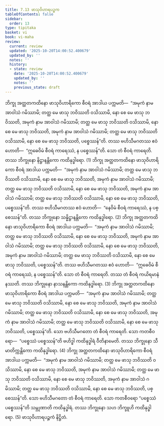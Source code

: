 ```yaml
---
title: 7.13 ဖာသုဝိဟာရပဉ္စက
tableOfContents: false
sidebar:
  order: 13
type: tipitaka
basket: vi
book: vi-maha
review:
  current: review
  updated: '2025-10-20T14:00:52.400679'
  updated_by: ''
  notes: ''
  history:
  - state: review
    date: '2025-10-20T14:00:52.400679'
    updated_by: ''
    notes: ''
    previous_state: draft
---
```



<DynamicBreadcrumb />


<ReviewStatus review={frontmatter.review} showDetails={true} />

<HypothesisAnnotation frontmatter={frontmatter} />

<Division number="324" book="vi-maha" e="ch" v="3" p="371">

<Paragraph number="1518" book="vi-maha">
ဘိက္ခု အတ္ထတကထိနော ဖာသုဝိဟာရိကော စီဝရံ အာဒါယ ပက္ကမတိ—  “အမုကံ နာမ အာဝါသံ ဂမိဿာမိ; တတ္ထ မေ ဖာသု ဘဝိဿတိ ဝသိဿာမိ, နော စေ မေ ဖာသု ဘဝိဿတိ, အမုကံ နာမ အာဝါသံ ဂမိဿာမိ; တတ္ထ မေ ဖာသု ဘဝိဿတိ ဝသိဿာမိ, နော စေ မေ ဖာသု ဘဝိဿတိ, အမုကံ နာမ အာဝါသံ ဂမိဿာမိ; တတ္ထ မေ ဖာသု ဘဝိဿတိ ဝသိဿာမိ, နော စေ မေ ဖာသု ဘဝိဿတိ, ပစ္စေဿန်”တိ. တဿ ဗဟိသီမဂတဿ ဧဝံ ဟောတိ—  “ဣဓေဝိမံ စီဝရံ ကာရေဿံ, န ပစ္စေဿန်”တိ. သော တံ စီဝရံ ကာရေတိ. တဿ ဘိက္ခုနော နိဋ္ဌာနန္တိကော ကထိနုဒ္ဓါရော. (1)
</Paragraph>

<Paragraph number="1519" book="vi-maha">
ဘိက္ခု အတ္ထတကထိနော ဖာသုဝိဟာရိကော စီဝရံ အာဒါယ ပက္ကမတိ—  “အမုကံ နာမ အာဝါသံ ဂမိဿာမိ; တတ္ထ မေ ဖာသု ဘဝိဿတိ ဝသိဿာမိ, နော စေ မေ ဖာသု ဘဝိဿတိ, အမုကံ နာမ အာဝါသံ ဂမိဿာမိ; တတ္ထ မေ ဖာသု ဘဝိဿတိ ဝသိဿာမိ, နော စေ မေ ဖာသု ဘဝိဿတိ, အမုကံ နာမ အာဝါသံ ဂမိဿာမိ; တတ္ထ မေ ဖာသု ဘဝိဿတိ ဝသိဿာမိ, နော စေ မေ ဖာသု ဘဝိဿတိ, ပစ္စေဿန်”တိ. တဿ ဗဟိသီမဂတဿ ဧဝံ ဟောတိ—  “နေဝိမံ စီဝရံ ကာရေဿံ, န ပစ္စေဿန်”တိ. တဿ ဘိက္ခုနော သန္နိဋ္ဌာနန္တိကော ကထိနုဒ္ဓါရော. (2)
</Paragraph>

<Paragraph number="1520" book="vi-maha">
ဘိက္ခု အတ္ထတကထိနော ဖာသုဝိဟာရိကော စီဝရံ အာဒါယ ပက္ကမတိ—  “အမုကံ နာမ အာဝါသံ ဂမိဿာမိ; တတ္ထ မေ ဖာသု ဘဝိဿတိ ဝသိဿာမိ, နော စေ မေ ဖာသု ဘဝိဿတိ, အမုကံ နာမ အာဝါသံ ဂမိဿာမိ; တတ္ထ မေ ဖာသု ဘဝိဿတိ ဝသိဿာမိ, နော စေ မေ ဖာသု ဘဝိဿတိ, အမုကံ နာမ အာဝါသံ ဂမိဿာမိ; တတ္ထ မေ ဖာသု ဘဝိဿတိ ဝသိဿာမိ, နော စေ မေ ဖာသု ဘဝိဿတိ, ပစ္စေဿန်”တိ. တဿ ဗဟိသီမဂတဿ ဧဝံ ဟောတိ—  “ဣဓေဝိမံ စီဝရံ ကာရေဿံ, န ပစ္စေဿန်”တိ. သော တံ စီဝရံ ကာရေတိ. တဿ တံ စီဝရံ ကယိရမာနံ နဿတိ. တဿ ဘိက္ခုနော နာသနန္တိကော ကထိနုဒ္ဓါရော. (3)
</Paragraph>

<Paragraph number="1521" book="vi-maha">
ဘိက္ခု အတ္ထတကထိနော ဖာသုဝိဟာရိကော စီဝရံ အာဒါယ ပက္ကမတိ—  “အမုကံ နာမ အာဝါသံ ဂမိဿာမိ; တတ္ထ မေ ဖာသု ဘဝိဿတိ ဝသိဿာမိ, နော စေ မေ ဖာသု ဘဝိဿတိ, အမုကံ နာမ အာဝါသံ ဂမိဿာမိ; တတ္ထ မေ ဖာသု ဘဝိဿတိ ဝသိဿာမိ, နော စေ မေ ဖာသု ဘဝိဿတိ, အမုကံ နာမ အာဝါသံ ဂမိဿာမိ; တတ္ထ မေ ဖာသု ဘဝိဿတိ ဝသိဿာမိ, နော စေ မေ ဖာသု ဘဝိဿတိ, ပစ္စေဿန်”တိ. သော ဗဟိသီမဂတော တံ စီဝရံ ကာရေတိ. သော ကတစီဝရော—  “ပစ္စေဿံ ပစ္စေဿန်”တိ ဗဟိဒ္ဓါ ကထိနုဒ္ဓါရံ ဝီတိနာမေတိ. တဿ ဘိက္ခုနော သီမာတိက္ကန္တိကော ကထိနုဒ္ဓါရော. (4)
</Paragraph>

<Paragraph number="1522" book="vi-maha">
ဘိက္ခု အတ္ထတကထိနော ဖာသုဝိဟာရိကော စီဝရံ အာဒါယ ပက္ကမတိ—  “အမုကံ နာမ အာဝါသံ ဂမိဿာမိ; တတ္ထ မေ ဖာသု ဘဝိဿတိ ဝသိဿာမိ, နော စေ မေ ဖာသု ဘဝိဿတိ, အမုကံ နာမ အာဝါသံ ဂမိဿာမိ; တတ္ထ မေ ဖာသု ဘဝိဿတိ ဝသိဿာမိ, နော စေ မေ ဖာသု ဘဝိဿတိ, အမုကံ နာမ အာဝါသံ ဂမိဿာမိ; တတ္ထ မေ ဖာသု ဘဝိဿတိ ဝသိဿာမိ, နော စေ မေ ဖာသု ဘဝိဿတိ, ပစ္စေဿန်”တိ. သော ဗဟိသီမဂတော တံ စီဝရံ ကာရေတိ. သော ကတစီဝရော “ပစ္စေဿံ ပစ္စေဿန်”တိ သမ္ဘုဏာတိ ကထိနုဒ္ဓါရံ. တဿ ဘိက္ခုနော သဟ ဘိက္ခူဟိ ကထိနုဒ္ဓါရော. (5)

</Paragraph>
</Division>

<Paragraph number="1523" type="center" book="vi-maha">
ဖာသုဝိဟာရပဉ္စကံ နိဋ္ဌိတံ.
</Paragraph>